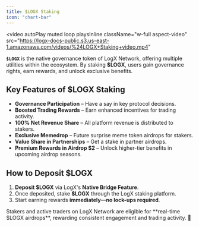 ```yaml
---
title: $LOGX Staking
icon: "chart-bar"
---
```

<video
  autoPlay
  muted
  loop
  playsInline
  className="w-full aspect-video"
  src="https://logx-docs-public.s3.us-east-1.amazonaws.com/videos/%24LOGX+Staking+video.mp4"
></video>
**`$LOGX`** is the native governance token of LogX Network, offering multiple utilities within the ecosystem. By staking **$LOGX**, users gain governance rights, earn rewards, and unlock exclusive benefits.

## Key Features of $LOGX Staking

- **Governance Participation** – Have a say in key protocol decisions.
- **Boosted Trading Rewards** – Earn enhanced incentives for trading activity.
- **100% Net Revenue Share** – All platform revenue is distributed to stakers.
- **Exclusive Memedrop** – Future surprise meme token airdrops for stakers.
- **Value Share in Partnerships** – Get a stake in partner airdrops.
- **Premium Rewards in Airdrop S2** – Unlock higher-tier benefits in upcoming airdrop seasons.

## How to Deposit $LOGX

1. **Deposit $LOGX** via LogX's **Native Bridge Feature**.
2. Once deposited, stake **$LOGX** through the LogX staking platform.
3. Start earning rewards **immediately**—**no lock-ups required**.

<InfoBox>
  Stakers and active traders on LogX Network are eligible for **real-time $LOGX airdrops**, rewarding consistent engagement and trading activity. 🚀
</InfoBox>